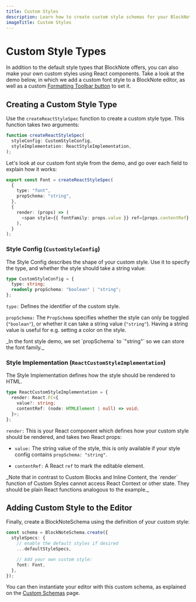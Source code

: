 ```yaml
---
title: Custom Styles
description: Learn how to create custom style schemas for your BlockNote editor
imageTitle: Custom Styles
---
```


# Custom Style Types

In addition to the default style types that BlockNote offers, you can also make your own custom styles using React components. Take a look at the demo below, in which we add a custom font style to a BlockNote editor, as well as a custom [Formatting Toolbar button](/docs/react/components/formatting-toolbar) to set it.

<Example name="custom-schema/font-style" />

## Creating a Custom Style Type

Use the `createReactStyleSpec` function to create a custom style type. This function takes two arguments:

```typescript
function createReactStyleSpec(
  styleConfig: CustomStyleConfig,
  styleImplementation: ReactStyleImplementation,
);
```

Let's look at our custom font style from the demo, and go over each field to explain how it works:

```typescript
export const Font = createReactStyleSpec(
  {
    type: "font",
    propSchema: "string",
  },
  {
    render: (props) => (
      <span style={{ fontFamily: props.value }} ref={props.contentRef} />
    ),
  }
);
```

### Style Config (`CustomStyleConfig`)

The Style Config describes the shape of your custom style. Use it to specify the type, and whether the style should take a string value:

```typescript
type CustomStyleConfig = {
  type: string;
  readonly propSchema: "boolean" | "string";
};
```

`type:` Defines the identifier of the custom style.

`propSchema:` The `PropSchema` specifies whether the style can only be toggled (`"boolean"`), or whether it can take a string value (`"string"`). Having a string value is useful for e.g. setting a color on the style.

<Callout type="info">
  _In the font style demo, we set `propSchema` to `"string"` so we can store the
  font family._
</Callout>

### Style Implementation (`ReactCustomStyleImplementation`)

The Style Implementation defines how the style should be rendered to HTML.

```typescript
type ReactCustomStyleImplementation = {
  render: React.FC<{
    value?: string;
    contentRef: (node: HTMLElement | null) => void;
  }>;
};
```

`render:` This is your React component which defines how your custom style should be rendered, and takes two React props:

- `value:` The string value of the style, this is only available if your style config contains `propSchema: "string"`.

- `contentRef:` A React `ref` to mark the editable element.

<Callout type="info">
  _Note that in contrast to Custom Blocks and Inline Content, the `render`
  function of Custom Styles cannot access React Context or other state. They
  should be plain React functions analogous to the example._
</Callout>

## Adding Custom Style to the Editor

Finally, create a BlockNoteSchema using the definition of your custom style:

```typescript
const schema = BlockNoteSchema.create({
  styleSpecs: {
    // enable the default styles if desired
    ...defaultStyleSpecs,

    // Add your own custom style:
    font: Font,
  },
});
```

You can then instantiate your editor with this custom schema, as explained on the [Custom Schemas](/docs/features/custom-schemas) page.
